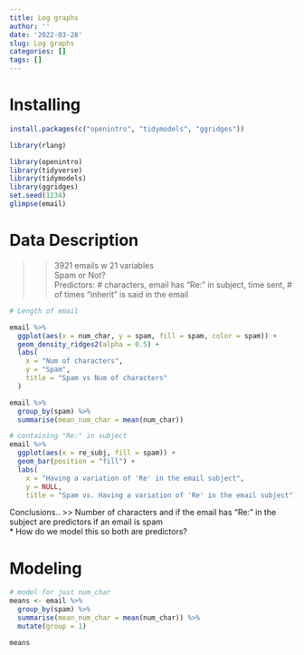 ```yaml
---
title: Log graphs
author: ''
date: '2022-03-28'
slug: Log graphs
categories: []
tags: []
---
```

# Installing
```r
install.packages(c("openintro", "tidymodels", "ggridges"))
```
```r
library(rlang)
```


```r
library(openintro)
library(tidyverse)
library(tidymodels)
library(ggridges)
set.seed(1234)
glimpse(email)
```
# Data Description
>> 3921 emails w 21 variables  
>> Spam or Not?  
Predictors: # characters, email has "Re:" in subject, time sent, # of times "inherit" is said in the email

```r
# Length of email

email %>%
  ggplot(aes(x = num_char, y = spam, fill = spam, color = spam)) +
  geom_density_ridges2(alpha = 0.5) +
  labs(
    x = "Num of characters",
    y = "Spam",
    title = "Spam vs Num of characters"
  )
```
```r
email %>%
  group_by(spam) %>%
  summarise(mean_num_char = mean(num_char))
```

```r
# containing "Re:" in subject
email %>%
  ggplot(aes(x = re_subj, fill = spam)) + 
  geom_bar(position = "fill") +
  labs(
    x = "Having a variation of 'Re' in the email subject",
    y = NULL,
    title = "Spam vs. Having a variation of 'Re' in the email subject")
```
Conclusions..
>> Number of characters and if the email has "Re:" in the subject are predictors if an email is spam  
* How do we model this so both are predictors?

# Modeling
```r
# model for just num_char
means <- email %>%
  group_by(spam) %>%
  summarise(mean_num_char = mean(num_char)) %>%
  mutate(group = 1)

means
```

